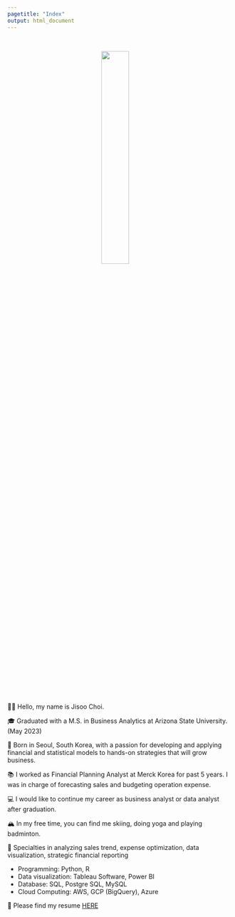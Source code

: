 ```yaml
---
pagetitle: "Index"
output: html_document
---
```


<link rel="stylesheet" href="styles.css" type="text/css">
<link rel="stylesheet" href="site_libs/academicons-1.9.1/css/academicons.min.css"/>

<br>

<p align="center">
<img src="images/profile_pic.jpg" style="width:35%; border:0.0px solid; margin-right: 20px" align="center">
</p>
<br>

<!-- 🚨*THIS IS A FICTIONAL PROFILE MEANT AS AN EXAMPLE FOR THE STEPBYSTAT COMMUNITY.*  -->
<br><br><br>
👋🏽 Hello, my name is Jisoo Choi.

🎓 Graduated with a M.S. in Business Analytics at Arizona State University. (May 2023)

🌇 Born in Seoul, South Korea, with a passion for developing and applying financial and statistical models to hands-on strategies that will grow business.

📚 I worked as Financial Planning Analyst at Merck Korea for past 5 years.
I was in charge of forecasting sales and budgeting operation expense.

💻 I would like to continue my career as business analyst or data analyst after graduation.

🏔 In my free time, you can find me skiing, doing yoga and playing badminton.

💪 Specialties in analyzing sales trend, expense optimization, data visualization, strategic financial reporting

+ Programming: Python, R
+ Data visualization: Tableau Software, Power BI
+ Database: SQL, Postgre SQL, MySQL
+ Cloud Computing: AWS, GCP (BigQuery), Azure

💼 Please find my resume [HERE](files/Jisoo_Choi_Data_Analyst_2023.pdf)
